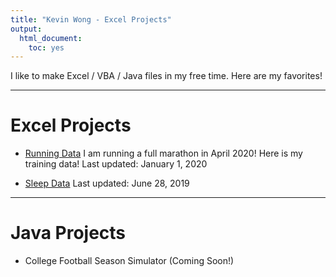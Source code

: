 ```yaml
---
title: "Kevin Wong - Excel Projects"
output:
  html_document:
    toc: yes
---
```


I like to make Excel / VBA / Java files in my free time. Here are my favorites!

***

# Excel Projects

* [Running Data](Running_5_12_2019_Kevin_Wong.xlsm){target="_blank"} I am running a full marathon in April 2020! Here is my training data! Last updated: January 1, 2020

* [Sleep Data](Sleep_Kevin_Wong_1_19_19.xlsx){target="_blank"} Last updated: June 28, 2019

***

# Java Projects

 * College Football Season Simulator (Coming Soon!)


